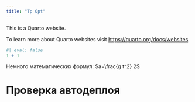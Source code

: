 ```yaml
---
title: "Tp Opt"
---
```


This is a Quarto website.

To learn more about Quarto websites visit <https://quarto.org/docs/websites>.

```r
#| eval: false
1 + 1
```

Немного математических формул: $a=\frac{g t^2} 2$

# Проверка автодеплоя
